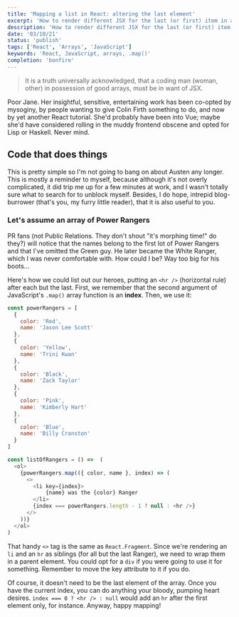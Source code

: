 ```yaml
---
title: 'Mapping a list in React: altering the last element'
excerpt: 'How to render different JSX for the last (or first) item in an array'
description: 'How to render different JSX for the last (or first) item in an array'
date: '03/10/21'
status: 'publish'
tags: ['React', 'Arrays', 'JavaScript']
keywords: 'React, JavaScript, arrays, .map()'
completion: 'bonfire'
---
```


<blockquote style={{ marginTop: 0 }}>
  <p className="BlogPost__Paragraph">
    It is a truth universally acknowledged, that a coding
    man (woman, other) in possession of good arrays, must be
    in want of JSX.
  </p>
</blockquote>

<Dropcap>
  Poor Jane. Her insightful, sensitive, entertaining work
  has been co-opted by mysoginy, by people wanting to give
  Colin Firth something to do, and now by yet another React
  tutorial. She'd probably have been into Vue; maybe she'd
  have considered rolling in the muddy frontend obscene and
  opted for Lisp or Haskell. Never mind.
</Dropcap>

## Code that does things

This is pretty simple so I'm not going to bang on about Austen any longer. This is mostly a reminder to myself,
because although it's not overly complicated, it did trip me up for a few minutes at work, and I wasn't totally sure what to search for to unblock
myself. Besides, I do hope, intrepid blog-burrower (that's you, my furry little reader), that it is also useful to you.

### Let's assume an array of Power Rangers

PR fans (not Public Relations. They don't shout "it's morphing time!" do they?) will notice that the names belong to the first
lot of Power Rangers and that I've omitted the Green guy. He later became the White Ranger, which I was never comfortable with. How could I be? Way
too big for his boots...

Here's how we could list out our heroes, putting an `<hr />` (horizontal rule) after each but the last. First, we remember that the second argument
of JavaScript's `.map()` array function is an **index**. Then, we use it:

```JavaScript title=file.jsx
const powerRangers = [
  {
    color: 'Red',
    name: 'Jason Lee Scott'
  },
  {
    color: 'Yellow',
    name: 'Trini Kwan'
  },
  {
    color: 'Black',
    name: 'Zack Taylor'
  },
  {
    color: 'Pink',
    name: 'Kimberly Hart'
  },
  {
    color: 'Blue',
    name: 'Billy Cranston'
  }
]

const listOfRangers = () =>  (
  <ol>
    {powerRangers.map(({ color, name }, index) => (
      <>
        <li key={index}>
            {name} was the {color} Ranger
        </li>
        {index === powerRangers.length - 1 ? null : <hr />}
      </>
    ))}
  </ol>
)
```

That handy `<>` tag is the same as `React.Fragment`. Since we're rendering an `li` and an `hr` as siblings (for all but the last Ranger),
we need to wrap them in a parent element. You could opt for a `div` if you were going to use it for something. Remember to move the key
attribute to it if you do.

Of course, it doesn't need to be the last element of the array. Once you have the current index, you can do anything your bloody, pumping
heart desires. `index === 0 ? <hr /> : null` would add an `hr` after the first element only, for instance. Anyway, happy mapping!
